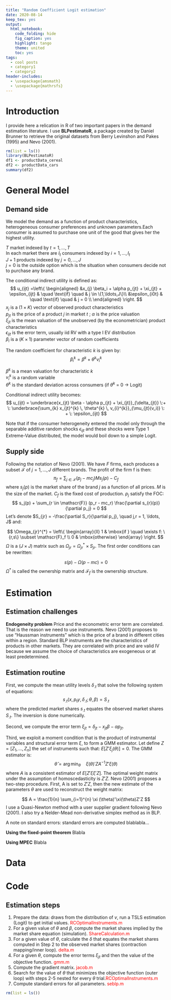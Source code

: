 ---
title: "Random Coefficient Logit estimation"
date: 2020-08-14
keep_tex: yes
output: 
  html_notebook: 
    code_folding: hide
    fig_caption: yes
    highlight: tango
    theme: united
    toc: yes
tags:
  - cool posts
  - category1
  - category2
header-includes: 
  - \usepackage{amsmath}
  - \usepackage{mathrsfs}
---

# Introduction

I provide here a relication in R of two important papers in the demand estimation literature. I use **BLPestimatoR**, a package created by Daniel Brunner to retrieve the original datasets from Berry Levinshon and Pakes (1995) and Nevo (2001).

```{r include = T, warning=FALSE, message = F}
rm(list = ls())
library(BLPestimatoR)
df1 <- productData_cereal
df2 <- productData_cars
summary(df2)
```

# General Model  

## Demand side

We model the demand as a function of product characteristics, heterogeneous consumer preferences and unknown parameters.Each consumer is assumed to purchase one unit of the good that gives her the highest utility.

$T$ market indexed by $t = 1, \ldots , T$ \
In each market there are $I_t$ consumers indexed by $i = 1, \ldots, I_t$ \
$J+1$ products indexed by $j = 0, \ldots, J$ \
$j=0$ is the outside option which is the situation when consumers decide not to purchase any brand. \

The conditional indirect utility is defined as:
$$
  u_{ijt} =\left\{
      \begin{aligned}
        &x_{j} \beta_i + \alpha p_{jt} + \xi_{jt} + \epsilon_{ijt} & \quad \text{if} \quad & j \in \{1,\ldots,J\}\\
        &\epsilon_{i0t} & \quad \text{if} \quad & j = 0 \\
      \end{aligned}
    \right.
$$
$x_{j}$ is a $(1 \times K)$ vector of observed product characteristics \
$p_{jt}$ is the price of a product $j$ in market $t$ ; $\alpha$ is the price valuation \
$\xi_{jt}$ is the mean valuation of the unobserved (by the econometrician) product characteristics \
$\epsilon_{ijt}$ is the error term, usually iid RV with a type I EV distribution \
$\beta_i$ is a $(K\times 1)$ parameter vector of random coefficients \

The random coefficient for characteristic $k$ is given by:
$$
\beta_{i}^{k} = \beta^{k} + \theta^{k} v_{i}^{k}
$$

$\beta^{k}$ is a mean valuation for characteristic $k$ \
$v_{i}^{k}$ is a random variable \
$\theta^k$ is the standard deviation across consumers (if $\theta^k$ = 0 $\rightarrow$ Logit) \

Conditional indirect utility becomes:
$$
u_{ijt} = \underbrace{x_{jt} \beta - \alpha p_{jt} + \xi_{jt}}_{\delta_{jt}} \:+ \: \underbrace{\sum_{k} x_{jt}^{k} \, \theta^{k} \, v_{i}^{k}}_{\mu_{jt}(v_i)} \: + \: \epsilon_{ijt}
$$

Note that if the consumer heterogeneity entered the model only through the separable additive random shocks $\epsilon_{ijt}$ and these shocks were Type 1 Extreme-Value distributed, the model would boil down to a simple Logit.

## Supply side

Following the notation of Nevo (2001). We have $F$ firms, each produces a subset $\mathscr{F}$ of $j=1,\ldots,J$ different brands. The profit of the firm f is then: 
$$ \pi_f = \sum_{j \in \mathscr{F} } (p_j - mc_j) M s_j (p) -C_f $$
where $s_j(p)$ is the market share of the brand $j$ as a function of all prices. $M$ is the size of the market. $C_f$ is the fixed cost of production.
$p_j$ satisfy the FOC:
$$ s_j(p) + \sum_{r \in \mathscr{F}} (p_r - mc_r) \frac{\partial s_{r}(p)}{\partial p_j} = 0 $$
Let's denote $S_{jr} = -\frac{\partial S_r}{\partial p_j}, \quad j,r = 1, \ldots, J$ and:

$$
\Omega_{jr}^{*} = \left\{
    \begin{array}{ll}
        1 & \mbox{if } \quad \exists f: \{r,s\} \subset \mathscr{F}_f \\
        0 & \mbox{otherwise}
    \end{array}
\right.
$$
$\Omega$ is a $(J \times J)$ matrix such as $\Omega_{jr} = \Omega_{jr}^{*} \times S_{jr}$.
The first order conditions can be rewritten:

$$s(p) - \Omega (p-mc) = 0 $$
$\Omega^{*}$ is called the ownership matrix and $\mathscr{F}_f$ is the ownership structure.

# Estimation   

## Estimation challenges

**Endogeneity problem** Price and the econometric error term are correlated. That is the reason we need to use instruments. Nevo (2001) proposes to use "Haussman instruments" which is the price of a brand in different cities within a region. Standard BLP instruments are the characteristics of products in other markets. They are correlated with price and are valid IV because we assume the choice of characteristics are exogeneous or at least predetermined.

## Estimation routine

First, we compute the mean utility levels $\delta_{.t}$ that solve the following system of equations:
$$ s_{.t} (x, p_ty,\delta_{.t};  \theta, \beta) = S_{.t} $$
where the predicted market shares $s_{.t}$ equates the observed market shares $S_{.t}$. The inversion is done numerically. \

Second, we compute the error term $\xi_{jt} = \delta_{jt}-x_{jt} \beta - \alpha p_{jt}$. \

Third, we exploit a moment condition that is the product of instrumental variables and structural error term $\xi$, to form a GMM estimator. Let define $Z = [Z_1, \ldots, Z_n]$ the set of instruments such that: $E[Z' \xi_j (\theta)] = 0$. The GMM estimator is:
$$ \hat{\theta} = \arg \min_{\theta} \quad \xi (\theta)' Z A^{-1} Z' \xi (\theta) $$
where $A$ is a consistent estimator of $E[Z' \xi \xi'Z]$. The optimal weight matrix under the assumption of homoscedasticity is $Z'Z$. Nevo (2001) proposes a two-step procedure. First, A is set to $Z'Z$, then the new estimate of the parameters $\theta$ are used to reconstruct the weight matrix:

$$ A = \frac{1}{n} \sum_{i=1}^{n} \xi (\theta)'\xi(\theta)Z'Z $$
I use a Quasi-Newton method with a user supplier gradient following Nevo (2001). I also try a Nelder-Mead non-derivative simplex method as in BLP. \

A note on standard errors: standard errors are computed blablabla...

**Using the fixed-point theorem** Blabla

**Using MPEC** Blabla



# Data

# Code

## Estimation steps

1. Prepare the data: draws from the distribution of $v$, run a TSLS estimation (Logit) to get initial values. <span style="color:red">RCOptimalInstruments.m</span> \
2. For a given value of $\theta$ and $\beta$, compute the market shares implied by the market share equation (simulation). <span style="color:red">ShareCalculation.m</span> \
3. For a given value of $\theta$, calculate the $\delta$ that equates the market shares computed in Step 2 to the observed market shares (contraction mapping/inner loop). <span style="color:red">delta.m</span> \
4. For a given $\theta$, compute the error terms $\xi_{jt}$ and then the value of the objective function. <span style="color:red">gmm.m</span> \
5. Compute the gradient matrix. <span style="color:red">jacob.m</span> \
6. Search for the value of $\theta$ that minimizes the objective function (outer loop) with steps 2-5 nested for every $\theta$ trial.<span style="color:red">RCOptimalInstruments.m</span> \
7. Compute standard errors for all parameters. <span style="color:red">seblp.m</span>
```{r include = T, warning=FALSE, message = F}
rm(list = ls())


```

